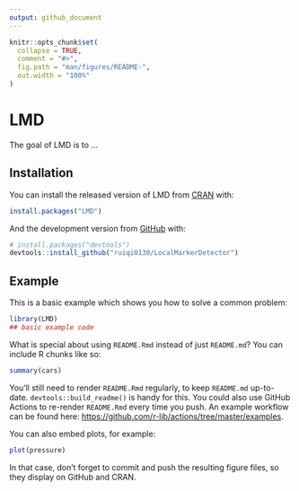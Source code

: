 ```yaml
---
output: github_document
---
```


<!-- README.md is generated from README.Rmd. Please edit that file -->

```r
knitr::opts_chunk$set(
  collapse = TRUE,
  comment = "#>",
  fig.path = "man/figures/README-",
  out.width = "100%"
)
```

# LMD

<!-- badges: start -->
<!-- badges: end -->

The goal of LMD is to ...

## Installation

You can install the released version of LMD from [CRAN](https://CRAN.R-project.org) with:

``` r
install.packages("LMD")
```

And the development version from [GitHub](https://github.com/) with:

``` r
# install.packages("devtools")
devtools::install_github("ruiqi0130/LocalMarkerDetector")
```
## Example

This is a basic example which shows you how to solve a common problem:

```r
library(LMD)
## basic example code
```

What is special about using `README.Rmd` instead of just `README.md`? You can include R chunks like so:

```r
summary(cars)
```

You'll still need to render `README.Rmd` regularly, to keep `README.md` up-to-date. `devtools::build_readme()` is handy for this. You could also use GitHub Actions to re-render `README.Rmd` every time you push. An example workflow can be found here: <https://github.com/r-lib/actions/tree/master/examples>.

You can also embed plots, for example:

```r
plot(pressure)
```

In that case, don't forget to commit and push the resulting figure files, so they display on GitHub and CRAN.
